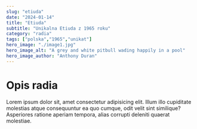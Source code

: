 ```yaml
---
slug: "etiuda"
date: "2024-01-14"
title: "Etiuda"
subtitle: "Unikalna Etiuda z 1965 roku"
category: "radia"
tags: ["polska","1965","unikat"]
hero_image: "./image1.jpg"
hero_image_alt: "A grey and white pitbull wading happily in a pool"
hero_image_author: "Anthony Duran"
---
```


# Opis radia

Lorem ipsum dolor sit, amet consectetur adipisicing elit. 
Illum illo cupiditate molestias atque consequuntur ea quo cumque, odit velit sint similique? 
Asperiores ratione aperiam tempora, alias corrupti deleniti quaerat molestiae.
